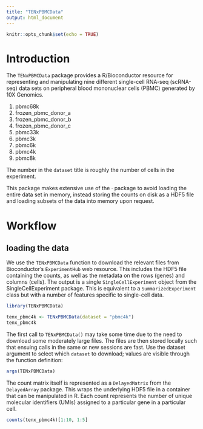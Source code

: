```yaml
---
title: "TENxPBMCData"
output: html_document
---
```


```r
knitr::opts_chunk$set(echo = TRUE)
```

# Introduction  
The `TENxPBMCData` package provides a R/Bioconductor resource for representing and manipulating nine different single-cell RNA-seq (scRNA-seq) data sets on peripheral blood mononuclear cells (PBMC) generated by 10X Genomics.  

1. pbmc68k  
2. frozen_pbmc_donor_a  
3. frozen_pbmc_donor_b  
4. frozen_pbmc_donor_c  
5. pbmc33k  
6. pbmc3k  
7. pbmc6k  
8. pbmc4k  
9. pbmc8k  

The number in the `dataset` title is roughly the number of cells in the experiment.  

This package makes extensive use of the · package to avoid loading the entire data set in memory, instead storing the counts on disk as a HDF5 file and loading subsets of the data into memory upon request.  

# Workflow  
## loading the data  
We use the `TENxPBMCData` function to download the relevant files from Bioconductor’s `ExperimentHub` web resource. This includes the HDF5 file containing the counts, as well as the metadata on the rows (genes) and columns (cells). The output is a single `SingleCellExperiment` object from the SingleCellExperiment package. This is equivalent to a `SummarizedExperiment` class but with a number of features specific to single-cell data.  

```r
library(TENxPBMCData)

tenx_pbmc4k <- TENxPBMCData(dataset = "pbmc4k")
tenx_pbmc4k
```

The first call to `TENxPBMCData()` may take some time due to the need to download some moderately large files. The files are then stored locally such that ensuing calls in the same or new sessions are fast. Use the dataset argument to select which `dataset` to download; values are visible through the function definition:  

```r
args(TENxPBMCData)
```

The count matrix itself is represented as a `DelayedMatrix` from the `DelayedArray` package. This wraps the underlying HDF5 file in a container that can be manipulated in R. Each count represents the number of unique molecular identifiers (UMIs) assigned to a particular gene in a particular cell.  

```r
counts(tenx_pbmc4k)[1:10, 1:5]
```
